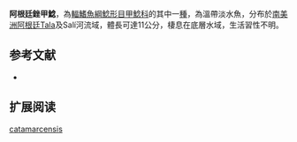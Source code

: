 {{Speciesbox
| name = 阿根廷銼甲鯰
| image =  
| image_width = 250px
| image_caption = 
| status = NE
| status_system = IUCN3.1
| genus = Rineloricaria
| species = catamarcensis
| authority = [[Berg|Berg]], 1895
| synonyms = *''Loricaria catamarcensis '',Berg, 1895 
}}

'''阿根廷銼甲鯰'''，為[[輻鰭魚綱|輻鰭魚綱]][[鯰形目|鯰形目]][[甲鯰科|甲鯰科]]的其中一[[種|種]]，為溫帶淡水魚，分布於[[南美洲|南美洲]][[阿根廷|阿根廷]]Tala及Salí河流域，體長可達11公分，棲息在底層水域，生活習性不明。
==参考文献==
*{{FishBase_species|genus=Rineloricaria|species=catamarcensis|year=2014|month=11}}

== 扩展阅读 ==
{{refbegin}}
{{wikispecies-inline|Rineloricaria catamarcensis|阿根廷銼甲鯰}}
{{refend}}
{{Taxonbar|from=Q5557921}}

[[Category:銼甲鯰屬|catamarcensis]]